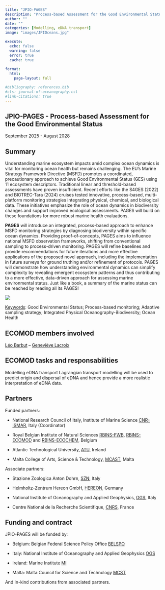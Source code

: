 ```yaml
---
title: "JPIO-PAGES"
description: "Process-based Assessment for the Good Environmental Status"
author: ""
date: ""
categories: [Modelling, eDNA transport]
image: "images/JPIOceans.jpg"

execute:
  echo: false
  warning: false
  error: true
  cache: true
  
format: 
  html:
    page-layout: full

#bibliography: references.bib
#cls: journal-of-oceanography.csl
#link-citations: true
---
```


## JPIO-PAGES - Process-based Assessment for the Good Environmental Status

September 2025 - August 2028

## Summary

Understanding marine ecosystem impacts amid complex ocean dynamics is vital for monitoring ocean health but remains challenging. The EU's Marine Strategy Framework Directive (MSFD) promotes a coordinated, precautionary approach to achieve Good Environmental Status (GES) using 11 ecosystem descriptors. Traditional linear and threshold-based assessments have proven insufficient. Recent efforts like the S4GES (2022) and BIOTREC-Tara (2024) cruises tested innovative, process-based, multi-platform monitoring strategies integrating physical, chemical, and biological data. These initiatives emphasize the role of ocean dynamics in biodiversity changes and support improved ecological assessments. PAGES will build on these foundations for more robust marine health evaluations.

**PAGES** will introduce an integrated, process-based approach to enhance MSFD monitoring strategies by diagnosing biodiversity within specific ocean dynamics. Providing proof-of-concepts, PAGES aims to influence national MSFD observation frameworks, shifting from conventional sampling to process-driven monitoring. PAGES will refine baselines and provide recommendations for future iterations and more effective applications of the proposed novel approach, including the implementation in future surveys for ground truthing and/or refinement of protocols. PAGES will demonstrate how understanding environmental dynamics can simplify complexity by revealing emergent ecosystem patterns and thus contributing to a more effective, data-driven approach for assessing marine environmental status. Just like a book, a summary of the marine status can be reached by reading all its PAGES!

![](./images/JPIO-PAGES.png)

[Keywords]{.underline}: Good Environmental Status; Process-based monitoring; Adaptive sampling strategy; Integrated Physical Oceanography-Biodiversity; Ocean Health

## ECOMOD members involved

[Léo Barbut](/posts/members/LB) -- [Geneviève Lacroix](/posts/members/GL)

## ECOMOD tasks and responsabilities

Modelling eDNA transport
Lagrangian transport modelling will be used to predict origin and dispersal of eDNA and hence provide a more realistic interpretation of eDNA data.

## Partners

Funded partners:

* National Research Council of Italy, Institute of Marine Science [CNR-ISMAR](http://www.ismar.cnr.it), Italy (Coordinator)

* Royal Belgian Institute of Natural Sciences [RBINS-FWB](https://www.naturalsciences.be/en/science/research/research-teams/freshwater-biology-fwb), [RBINS-ECOMOD](https://ecomod.be/) and [RBINS-ECOCHEM](https://www.naturalsciences.be/en/science/research/research-teams/ecosystems-physico-chemistry-ecochem), Belgium

* Atlantic Technological University, [ATU](https://pure.atu.ie/), Ireland

* Malta College of Arts, Science & Technology, [MCAST](https://mcast.edu.mt), Malta

Associate partners:

* Stazione Zoologica Anton Dohrn, [SZN](https://www.szn.it/), Italy

* Helmholtz-Zentrum Hereon GmbH, [HEREON](https://www.hereon.de/), Germany

* National Institute of Oceanography and Applied Geophysics, [OGS](https://www.ogs.it/it), Italy

* Centre National de la Recherche Scientifique, [CNRS](https://m2c.cnrs.fr/), France

## Funding and contract

JPIO-PAGES will be funded by: 

* Belgium: Belgian Federal Science Policy Office [BELSPO](https://www.belspo.be/)

* Italy: National Institute of Oceanography and Applied Geophysics [OGS](https://www.ogs.it/en)

* Ireland: Marine Institute [MI](https://www.marine.ie/)

* Malta: Malta Council for Science and Technology [MCST](https://xjenzamalta.mt/)

And In-kind contributions from associated partners.





